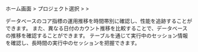 ホーム画面 &gt; プロジェクト選択 &gt; <Cmdname sid="side_analysis" className="uitext" /> &gt; <Cmdname sid="side_dbTrendComparison" className="uitext" />

データベースのコア指標の運用推移を時間帯別に確認し、性能を追跡することができます。 また、異なる日付のカウント推移を比較することで、データベースの推移を確認することができます。 <Cmdname sid="active_sessions" className="uitext" />テーブルを通じて実行中のセッション情報を確認し、長時間の実行中のセッションを把握できます。
